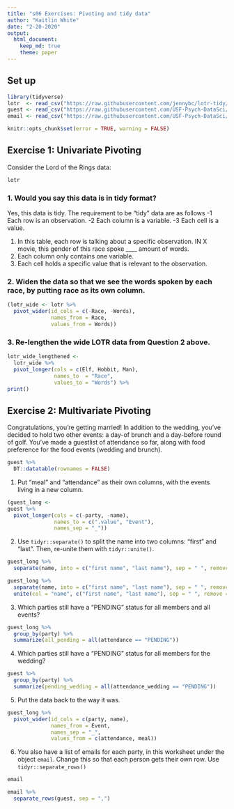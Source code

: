 ```yaml
---
title: "s06 Exercises: Pivoting and tidy data"
author: "Kaitlin White"
date: "2-20-2020"
output: 
  html_document:
    keep_md: true
    theme: paper
---
```

## Set up
```r
library(tidyverse)
lotr  <- read_csv("https://raw.githubusercontent.com/jennybc/lotr-tidy/master/data/lotr_tidy.csv")
guest <- read_csv("https://raw.githubusercontent.com/USF-Psych-DataSci/Classroom/master/data/wedding/attend.csv")
email <- read_csv("https://raw.githubusercontent.com/USF-Psych-DataSci/Classroom/master/data/wedding/emails.csv")
```

<!---The following chunk allows errors when knitting--->

```r
knitr::opts_chunk$set(error = TRUE, warning = FALSE)
```


## Exercise 1: Univariate Pivoting

Consider the Lord of the Rings data:

```r
lotr
```

### 1. Would you say this data is in tidy format?
   
   Yes, this data is tidy. The requirement to be "tidy" data are as follows
   -1 Each row is an observation. 
   -2 Each column is a variable.
   -3 Each cell is a value.
   
   1) In this table, each row is talking about a specific observation. IN X movie, this gender of this race spoke ____ amount of words. 
   2) Each column only contains one variable.
   3) Each cell holds a specific value that is relevant to the observation.

### 2. Widen the data so that we see the words spoken by each race, by putting race as its own column.

```r
(lotr_wide <- lotr %>% 
  pivot_wider(id_cols = c(-Race, -Words), 
              names_from = Race, 
              values_from = Words))
```

### 3. Re-lengthen the wide LOTR data from Question 2 above.

```r
lotr_wide_lengthened <-
  lotr_wide %>% 
  pivot_longer(cols = c(Elf, Hobbit, Man),
               names_to  = "Race",
               values_to = "Words") %>% 
print()
```

## Exercise 2: Multivariate Pivoting

Congratulations, you're getting married! In addition to the wedding, you've decided to hold two other events: a day-of brunch and a day-before round of golf. You've made a guestlist of attendance so far, along with food preference for the food events (wedding and brunch).

```r
guest %>% 
  DT::datatable(rownames = FALSE)
```

1. Put "meal" and "attendance" as their own columns, with the events living in a new column.

```r
(guest_long <- 
guest %>% 
  pivot_longer(cols = c(-party, -name), 
               names_to = c(".value", "Event"), 
               names_sep = "_"))
```

2. Use `tidyr::separate()` to split the name into two columns: "first" and 
"last". Then, re-unite them with `tidyr::unite()`.

```r
guest_long %>% 
  separate(name, into = c("first name", "last name"), sep = " ", remove = TRUE)
```


```r
guest_long %>% 
  separate(name, into = c("first name", "last name"), sep = " ", remove = TRUE) %>% 
  unite(col = "name", c("first name", "last name"), sep = " ", remove = TRUE)
```


3. Which parties still have a "PENDING" status for all members and all events?

```r
guest_long %>% 
  group_by(party) %>% 
  summarize(all_pending = all(attendance == "PENDING"))
```

4. Which parties still have a "PENDING" status for all members for the wedding?

```r
guest %>% 
  group_by(party) %>% 
  summarize(pending_wedding = all(attendance_wedding == "PENDING"))
```


5. Put the data back to the way it was.

```r
guest_long %>% 
  pivot_wider(id_cols = c(party, name), 
              names_from = Event, 
              names_sep = "_", 
              values_from = c(attendance, meal))
```

6. You also have a list of emails for each party, in this worksheet under the  object `email`. Change this so that each person gets their own row. 
   Use `tidyr::separate_rows()`

```r
email
```

```r
email %>% 
  separate_rows(guest, sep = ",")
```

